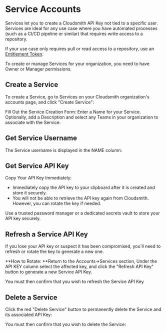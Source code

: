 
# Service Accounts

Services let you to create a Cloudsmith API Key not tied to a specific user. Services are ideal for any use case where you have automated processes (such as a CI/CD pipeline or similar) that requires write access to a repository. 

If your use case only requires pull or read access to a repository, use an [Entitlement Token](/software-distribution/entitlement-tokens).  

<Note variant="note">
  To create or manage Services for your organization, you need to have Owner or Manager permissions.
</Note>

## Create a Service

To create a Service, go to Services on your Cloudsmith organization's accounts page, and click "Create Service":

<BlockImage src={img_Screenshot_2024_10_18_at_17_04_58} alt=""></BlockImage>

Fill Out the Service Creation Form: Enter a Name for your Service. Optionally, add a Description and select any Teams in your organization to associate with the Service. 

<BlockImage src={img_Screenshot_2024_10_18_at_16_10_15} alt=""></BlockImage>

## Get Service Username

The Service username is displayed in the NAME column:

<BlockImage src={img_Screenshot_2024_10_18_at_16_07_38} alt=""></BlockImage>

## Get Service API Key

Copy Your API Key Immediately:

- Immediately copy the API key to your clipboard after it is created and store it securely.
- You will not be able to retrieve the API key again from Cloudsmith. However, you can rotate the key if needed.

<Note variant="note" headline="Securely Store Your API Key">
  Use a trusted password manager or a dedicated secrets vault to store your API key securely.
</Note>

<BlockImage src={img_Screenshot_2024_10_18_at_16_12_55} alt=""></BlockImage>

## Refresh a Service API Key

If you lose your API key or suspect it has been compromised, you'll need to refresh or rotate the key to generate a new one.

**How to Rotate: **Return to the Accounts->Services section, Under the API KEY column select the affected key, and click the "Refresh API Key" button to generate a new Service API Key. 

<BlockImage src={img_Screenshot_2024_10_18_at_16_07_38_copy} alt=""></BlockImage>

You must then confirm that you wish to refresh the Service API Key

<BlockImage src={img_Screenshot_2024_10_18_at_16_34_29} alt=""></BlockImage>

## Delete a Service

Click the red "Delete Service" button to permanently delete the Service and its associated API Key:

<BlockImage src={img_Screenshot_2024_10_18_at_16_07_38_copy_2} alt=""></BlockImage>

You must then confirm that you wish to delete the Service: 

<BlockImage src={img_Screenshot_2024_10_18_at_16_36_18} alt=""></BlockImage>